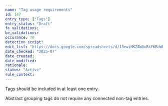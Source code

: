 ```yaml
---
name: "Tag usage requirements"
id: 147
entry_type: ["Tags"]
entry_status: "Draft"
fe_validations:
be_validations:
occurance: 70
detection_script:
edit_list: "https://docs.google.com/spreadsheets/d/13ewiMKZAW8nRkFKBbWNcU81mdD8c-Bto8B-Yf3sDBuA"
date_checked: "2025-07"
date_created:
date_modified:
rationale:
status: "Active"
rule_context:
---
```

Tags should be included in at least one entry.

Abstract grouping tags do not require any connected non-tag entries.